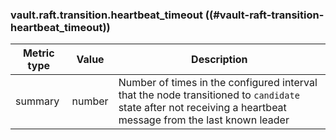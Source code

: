 ### vault.raft.transition.heartbeat_timeout ((#vault-raft-transition-heartbeat_timeout))

Metric type | Value   | Description
----------- | ------- | -----------
summary     | number  | Number of times in the configured interval that the node transitioned to `candidate` state after not receiving a heartbeat message from the last known leader
